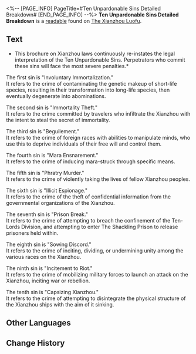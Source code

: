 <%-- [PAGE_INFO]
PageTitle=#Ten Unpardonable Sins Detailed Breakdown#
[END_PAGE_INFO] --%>
{{Readable Infobox
|id           = 274
|partIds      = 190524
|title        = 
|image        = Item The Xianzhou Luofu Readable.png
|world        = The Xianzhou Luofu
|parts        = 1
|author       = <!--to be added-->
|description  = A legal explanation regarding the most serious crimes in Xianzhou, known as the "Ten Unpardonable Sins."
|part1        = Ten Unpardonable Sins Detailed Breakdown
|source1      = {{cx|Source missing}}
|characters   = 
|factions     = 
}}
'''Ten Unpardonable Sins Detailed Breakdown''' is a [[readable]] found on [[The Xianzhou Luofu]].
<!--
==Location==
{{Map Embed|<map name>|<marker id>}}
-->
==Text==
*This brochure on Xianzhou laws continuously re-instates the legal interpretation of the Ten Unpardonable Sins. Perpetrators who commit these sins will face the most severe penalties.*

The first sin is "Involuntary Immortalization."<br />
It refers to the crime of contaminating the genetic makeup of short-life species, resulting in their transformation into long-life species, then eventually degenerate into abominations.

The second sin is "Immortality Theft."<br />
It refers to the crime committed by travelers who infiltrate the Xianzhou with the intent to steal the secret of immortality.

The third sin is "Beguilement."<br />
It refers to the crime of foreign races with abilities to manipulate minds, who use this to deprive individuals of their free will and control them.

The fourth sin is "Mara Ensnarement."<br />
It refers to the crime of inducing mara-struck through specific means.

The fifth sin is "Phratry Murder."<br />
It refers to the crime of violently taking the lives of fellow Xianzhou peoples.

The sixth sin is "Illicit Espionage."<br />
It refers to the crime of the theft of confidential information from the governmental organizations of the Xianzhou.

The seventh sin is "Prison Break."<br />
It refers to the crime of attempting to breach the confinement of the Ten-Lords Division, and attempting to enter The Shackling Prison to release prisoners held within.

The eighth sin is "Sowing Discord."<br />
It refers to the crime of inciting, dividing, or undermining unity among the various races on the Xianzhou.

The ninth sin is "Incitement to Riot."<br />
It refers to the crime of mobilizing military forces to launch an attack on the Xianzhou, inciting war or rebellion.

The tenth sin is "Capsizing Xianzhou."<br />
It refers to the crime of attempting to disintegrate the physical structure of the Xianzhou ships with the aim of it sinking.

<!--
==Trivia==
* 
-->
==Other Languages==
{{Other Languages
|en   = Ten Unpardonable Sins Detailed Breakdown
|zhs  = 不赦十恶详解
|zht  = 不赦十惡詳解
|ja   = 不赦十悪詳細解釈
|ko   = 10대 죄악 상세 해석
|es   = Desglose detallado de los diez pecados capitales
|fr   = Explication détaillée des Dix péchés impardonnables
|ru   = Толкование десяти непростительных мерзостей
|th   = คำอธิบายสิบบาปมหันต์
|vi   = Giải Trình 10 Tội Ác Không Thể Tha Thứ
|de   = Ausführliche Übersicht über die Zehn unverzeihlichen Sünden
|id   = Penjelasan Mendalam Sepuluh Dosa Tanpa Ampun
|pt   = Explicação Detalhada dos Dez Pecados Imperdoáveis
}}

==Change History==
{{Change History|1.5}}